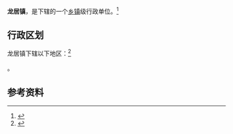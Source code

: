 {{中国乡级行政区|14/08/02/101/000}}

'''龙居镇'''，是{{PRC admin/fullname|14/08/02/101/000|3}}下辖的一个[[乡镇|乡镇]]级行政单位。<ref>{{PRC admin/ref sgc|{{PRC admin/parent|14/08/02/101/000}}}}</ref>

== 行政区划 ==

龙居镇下辖以下地区：<ref>{{PRC admin/ref sgc|14/08/02/101/000}}</ref>

{{PRC admin/children|14/08/02/101/000}}。

== 参考资料 ==

{{reflist}}

{{行政区划小作品}}
{{PRC admin/navcat|14/08/02/101/000}}
